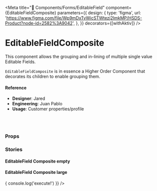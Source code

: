 
<Meta
  title="🧬 Components/Forms/EditableField"
  component={EditableFieldComposite}
  parameters={{
    design: {
      type: 'figma',
      url:
        'https://www.figma.com/file/Wp9mDxTvWicSTWtezj2ImkMP/HSDS-Product?node-id=2582%3A9042',
    },
  }}
  decorators={[withAktiv]}
/>

# EditableFieldComposite

This component allows the grouping and in-lining of multiple single value Editable Fields.

`EditableFieldComposite` is in essence a Higher Order Component that decorates its children to enable grouping them.

<Canvas>
  <Story name="EditableField Composite">
    <ContainerUI>
      <EditableFieldComposite placeholder="Add a name">
        <EditableField
          label="First Name"
          name="first_name"
          type="text"
          placeholder="First Name"
          value="Johnny"
        />
        <EditableField
          label="Last Name"
          name="last_name"
          type="text"
          placeholder="Last Name"
          value="Cash"
        />
      </EditableFieldComposite>
    </ContainerUI>
  </Story>
</Canvas>

#### Reference

- **Designer**: Jared
- **Engineering**: Juan Pablo
- **Usage**: Customer properties/profile

<br />
<br />

### Props

<ArgsTable of={EditableFieldComposite} />

### Stories

#### EditableField Composite empty

<Canvas>
  <Story name="EditableField Composite empty">
    <ContainerUI>
      <EditableFieldComposite placeholder="Add a pet">
        <EditableField
          label="Animal"
          name="animal"
          type="text"
          placeholder="Animal"
        />
        <EditableField
          label="Name"
          name="name"
          type="text"
          placeholder="name"
        />
      </EditableFieldComposite>
    </ContainerUI>
  </Story>
</Canvas>

#### EditableField Composite large

<Canvas>
  <Story name="EditableField Composite large">
    <ContainerUI>
      <EditableFieldComposite placeholder="Add a name" size="lg">
        <EditableField
          label="First Name"
          name="first_name"
          type="text"
          placeholder="First Name"
          value="Johnny"
          onInputFocus={() => {
            console.log('execute!')
          }}
        />
        <EditableField
          label="Last Name"
          name="last_name"
          type="text"
          placeholder="Last Name"
          value="Cash"
        />
      </EditableFieldComposite>
    </ContainerUI>
  </Story>
</Canvas>
